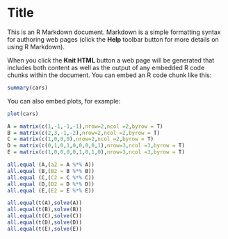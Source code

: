 Title
========================================================

This is an R Markdown document. Markdown is a simple formatting syntax for authoring web pages (click the **Help** toolbar button for more details on using R Markdown).

When you click the **Knit HTML** button a web page will be generated that includes both content as well as the output of any embedded R code chunks within the document. You can embed an R code chunk like this:

```r
summary(cars)
```

You can also embed plots, for example:

```r
plot(cars)
```

```r
A = matrix(c(1,-1,-1,-1),nrow=2,ncol =2,byrow = T)
B = matrix(c(2,3,-1,-2),nrow=2,ncol =2,byrow = T)
C = matrix(c(1,0,0,0),nrow=2,ncol =2,byrow = T)
D = matrix(c(0,1,0,1,0,0,0,0,1),nrow=3,ncol =3,byrow = T)
E = matrix(c(1,0,0,0,0,1,0,1,0),nrow=3,ncol =3,byrow = T)
```
```r
all.equal (A,(a2 = A %*% A))
all.equal (B,(B2 = B %*% B))
all.equal (C,(C2 = C %*% C))
all.equal (D,(D2 = D %*% D))
all.equal (E,(E2 = E %*% E))
```
```r
all.equal(t(A),solve(A))
all.equal(t(B),solve(B))
all.equal(t(C),solve(C))
all.equal(t(D),solve(D))
all.equal(t(E),solve(E))

```


